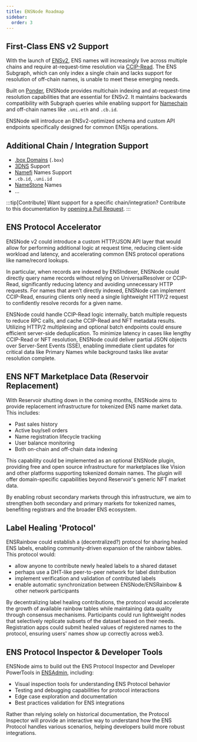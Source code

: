 ```yaml
---
title: ENSNode Roadmap
sidebar:
  order: 3
---
```


## First-Class ENS v2 Support

With the launch of [ENSv2](https://roadmap.ens.domains/roadmap/), ENS names will increasingly live across multiple chains and require at-request-time resolution via [CCIP-Read](https://docs.ens.domains/resolvers/ccip-read). The ENS Subgraph, which can only index a single chain and lacks support for resolution of off-chain names, is unable to meet these emerging needs.

Built on [Ponder](https://ponder.sh), ENSNode provides multichain indexing and at-request-time resolution capabilities that are essential for ENSv2. It maintains backwards compatibility with Subgraph queries while enabling support for [Namechain](https://app.ens.domains/ens-v2) and off-chain names like `.uni.eth` and `.cb.id`.

ENSNode will introduce an ENSv2-optimized schema and custom API endpoints specifically designed for common ENSjs operations.

## Additional Chain / Integration Support

- [.box Domains](https://my.box/) (`.box`)
- [3DNS](https://3dns.box) Support
- [Namefi](https://namefi.io/) Names Support
- `.cb.id`, `.uni.id`
- [NameStone](https://namestone.com/) Names
- ...

:::tip[Contribute]
Want support for a specific chain/integration? Contribute to this documentation by [opening a Pull Request](https://github.com/namehash/ensnode).
:::

## ENS Protocol Accelerator

ENSNode v2 could introduce a custom HTTP/JSON API layer that would allow for performing additional logic at request time, reducing client-side workload and latency, and accelerating common ENS protocol operations like name/record lookups.

In particular, when records are indexed by ENSIndexer, ENSNode could directly query name records without relying on UniversalResolver or CCIP-Read, significantly reducing latency and avoiding unnecessary HTTP requests. For names that aren't directly indexed, ENSNode can implement CCIP-Read, ensuring clients only need a single lightweight HTTP/2 request to confidently resolve records for a given name.


ENSNode could handle CCIP-Read logic internally, batch multiple requests to reduce RPC calls, and cache CCIP-Read and NFT metadata results. Utilizing HTTP/2 multiplexing and optional batch endpoints could ensure efficient server-side deduplication. To minimize latency in cases like lengthy CCIP-Read or NFT resolution, ENSNode could deliver partial JSON objects over Server-Sent Events (SSE), enabling immediate client updates for critical data like Primary Names while background tasks like avatar resolution complete.

## ENS NFT Marketplace Data (Reservoir Replacement)

With Reservoir shutting down in the coming months, ENSNode aims to provide replacement infrastructure for tokenized ENS name market data. This includes:

- Past sales history
- Active buy/sell orders
- Name registration lifecycle tracking
- User balance monitoring
- Both on-chain and off-chain data indexing

This capability could be implemented as an optional ENSNode plugin, providing free and open source infrastructure for marketplaces like Vision and other platforms supporting tokenized domain names. The plugin will offer domain-specific capabilities beyond Reservoir's generic NFT market data.

By enabling robust secondary markets through this infrastructure, we aim to strengthen both secondary and primary markets for tokenized names, benefiting registrars and the broader ENS ecosystem.

## Label Healing 'Protocol'

ENSRainbow could establish a (decentralized?) protocol for sharing healed ENS labels, enabling community-driven expansion of the rainbow tables. This protocol would:

- allow anyone to contribute newly healed labels to a shared dataset
- perhaps use a DHT-like peer-to-peer network for label distribution
- implement verification and validation of contributed labels
- enable automatic synchronization between ENSNode/ENSRainbow & other network participants

By decentralizing label healing contributions, the protocol would accelerate the growth of available rainbow tables while maintaining data quality through consensus mechanisms. Participants could run lightweight nodes that selectively replicate subsets of the dataset based on their needs. Registration apps could submit healed values of registered names to the protocol, ensuring users' names show up correctly across web3.

## ENS Protocol Inspector & Developer Tools

ENSNode aims to build out the ENS Protocol Inspector and Developer PowerTools in [ENSAdmin](/ensadmin/), including:

- Visual inspection tools for understanding ENS Protocol behavior
- Testing and debugging capabilities for protocol interactions
- Edge case exploration and documentation
- Best practices validation for ENS integrations

Rather than relying solely on historical documentation, the Protocol Inspector will provide an interactive way to understand how the ENS Protocol handles various scenarios, helping developers build more robust integrations.
